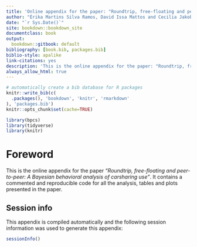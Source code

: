 ```yaml
--- 
title: 'Online appendix for the paper: "Roundtrip, free-floating and peer-to-peer: A Bayesian behavioral analysis of carsharing use"'
author: "Érika Martins Silva Ramos, David Issa Mattos and Cecilia Jakobsson Bergstad"
date: "`r Sys.Date()`"
site: bookdown::bookdown_site
documentclass: book
output:
  bookdown::gitbook: default
bibliography: [book.bib, packages.bib]
biblio-style: apalike
link-citations: yes
description: 'This is the online appendix for the paper: "Roundtrip, free-floating and peer-to-peer: A Bayesian behavioral analysis of carsharing use"'
always_allow_html: true
---
```


```r
# automatically create a bib database for R packages
knitr::write_bib(c(
  .packages(), 'bookdown', 'knitr', 'rmarkdown'
), 'packages.bib')
knitr::opts_chunk$set(cache=TRUE)

library(bpcs)
library(tidyverse)
library(knitr)
```

# Foreword

This is the online appendix for the paper *"Roundtrip, free-floating and peer-to-peer: A Bayesian behavioral analysis of carsharing use"*. It contains a commented and reproducible code for all the analysis, tables and plots presented in the paper.

## Session info

This appendix is compiled automatically and the following session information was used to generate this appendix:

```r
sessionInfo()
```




